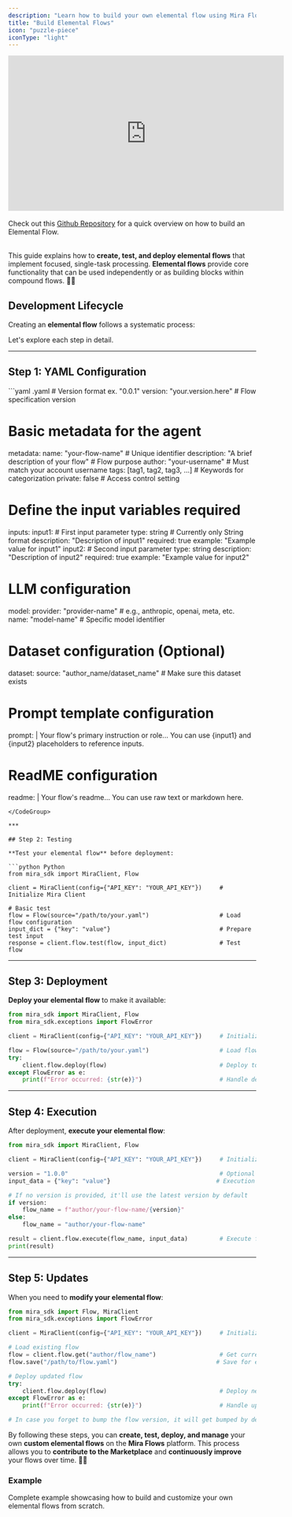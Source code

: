 ```yaml
---
description: "Learn how to build your own elemental flow using Mira Flows SDK"
title: "Build Elemental Flows"
icon: "puzzle-piece"
iconType: "light"
---
```


<iframe width="560" height="315" src="https://www.youtube.com/embed/S-iSE04gwNQ" frameborder="0" allow="accelerometer; autoplay; encrypted-media; gyroscope; picture-in-picture" allowfullscreen></iframe>
<br></br>
<Tip>Check out this <a href="https://github.com/B-Venkatesh7210/building-your-own-flows" target="_blank">Github Repository</a> for a quick overview on how to build an Elemental Flow.</Tip>
<br></br>

This guide explains how to **create, test, and deploy elemental flows** that implement focused, single-task processing. **Elemental flows** provide core functionality that can be used independently or as building blocks within compound flows. 🔄💡

## Development Lifecycle

Creating an **elemental flow** follows a systematic process:

<Steps>
  <Step title="Configuration: Define your elemental flow using YAML" />

  <Step title="Testing: Validate the flow's functionality" />

  <Step title="Deployment: Make your flow available" />

  <Step title="Execution: Run your flow in production" />

  <Step title="Updates: Iterate and improve" />
</Steps>

Let's explore each step in detail.

***

## Step 1: YAML Configuration

<CodeGroup>
  ```yaml .yaml
  # Version format ex. "0.0.1"
  version: "your.version.here"                            # Flow specification version

  # Basic metadata for the agent
  metadata:
    name: "your-flow-name"                               # Unique identifier
    description: "A brief description of your flow"       # Flow purpose
    author: "your-username"                              # Must match your account username
    tags: [tag1, tag2, tag3, ...]                       # Keywords for categorization
    private: false                                       # Access control setting

  # Define the input variables required
  inputs:
    input1:                                              # First input parameter
      type: string                                       # Currently only String format
      description: "Description of input1"
      required: true
      example: "Example value for input1"
    input2:                                              # Second input parameter
      type: string
      description: "Description of input2"
      required: true
      example: "Example value for input2"

  # LLM configuration
  model:
    provider: "provider-name"                            # e.g., anthropic, openai, meta, etc.
    name: "model-name"                                   # Specific model identifier

  # Dataset configuration (Optional)
  dataset:
    source: "author_name/dataset_name"                   # Make sure this dataset exists

  # Prompt template configuration
  prompt: |
    Your flow's primary instruction or role...
    You can use {input1} and {input2} placeholders to reference inputs.

  # ReadME configuration
  readme: |
    Your flow's readme...
    You can use raw text or markdown here.
  ```
</CodeGroup>

***

## Step 2: Testing

**Test your elemental flow** before deployment:

```python Python
from mira_sdk import MiraClient, Flow

client = MiraClient(config={"API_KEY": "YOUR_API_KEY"})     # Initialize Mira Client

# Basic test
flow = Flow(source="/path/to/your.yaml")                    # Load flow configuration
input_dict = {"key": "value"}                               # Prepare test input
response = client.flow.test(flow, input_dict)               # Test flow
```

***

## Step 3: Deployment

**Deploy your elemental flow** to make it available:

```python Python
from mira_sdk import MiraClient, Flow
from mira_sdk.exceptions import FlowError

client = MiraClient(config={"API_KEY": "YOUR_API_KEY"})     # Initialize client

flow = Flow(source="/path/to/your.yaml")                    # Load flow
try:
    client.flow.deploy(flow)                                # Deploy to platform
except FlowError as e:
    print(f"Error occurred: {str(e)}")                      # Handle deployment error
```

***

## Step 4: Execution

After deployment, **execute your elemental flow**:

```python Python
from mira_sdk import MiraClient, Flow

client = MiraClient(config={"API_KEY": "YOUR_API_KEY"})     # Initialize client

version = "1.0.0"                                           # Optional specific version
input_data = {"key": "value"}                              # Execution input

# If no version is provided, it'll use the latest version by default
if version:
    flow_name = f"author/your-flow-name/{version}"
else:
    flow_name = "author/your-flow-name"

result = client.flow.execute(flow_name, input_data)         # Execute flow
print(result)
```

***

## Step 5: Updates

When you need to **modify your elemental flow**:

```python Python
from mira_sdk import Flow, MiraClient
from mira_sdk.exceptions import FlowError

client = MiraClient(config={"API_KEY": "YOUR_API_KEY"})     # Initialize client

# Load existing flow
flow = client.flow.get("author/flow_name")                  # Get current version
flow.save("/path/to/flow.yaml")                            # Save for editing

# Deploy updated flow
try:
    client.flow.deploy(flow)                                # Deploy new version
except FlowError as e:
    print(f"Error occurred: {str(e)}")                      # Handle update error

# In case you forget to bump the flow version, it will get bumped by default every time you deploy the same flow.
```

By following these steps, you can **create, test, deploy, and manage** your own **custom elemental flows** on the **Mira Flows** platform. This process allows you to **contribute to the Marketplace** and **continuously improve** your flows over time. 🌟🔧

### Example

<Card title="Build Elemental Flows" icon="github" href="https://github.com/B-Venkatesh7210/building-your-own-flows">
  Complete example showcasing how to build and customize your own 
  elemental flows from scratch.
</Card>
